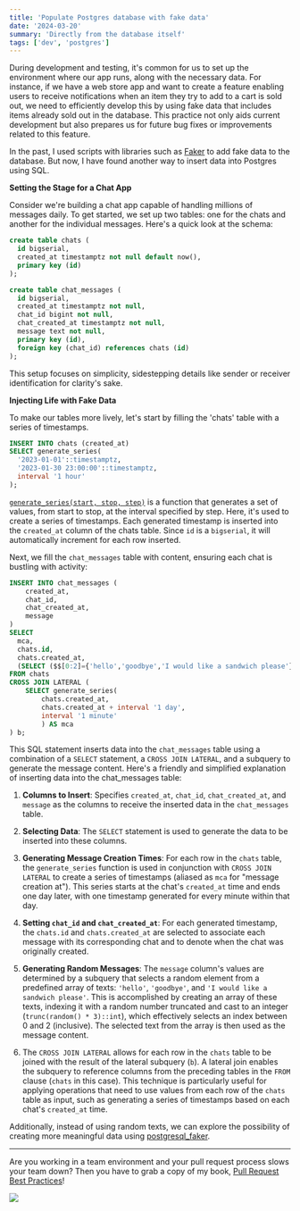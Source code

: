```yaml
---
title: 'Populate Postgres database with fake data'
date: '2024-03-20'
summary: 'Directly from the database itself'
tags: ['dev', 'postgres']
---
```


During development and testing, it's common for us to set up the environment where our app runs, along with the necessary data. For instance, if we have a web store app and want to create a feature enabling users to receive notifications when an item they try to add to a cart is sold out, we need to efficiently develop this by using fake data that includes items already sold out in the database. This practice not only aids current development but also prepares us for future bug fixes or improvements related to this feature.

In the past, I used scripts with libraries such as [Faker](https://fakerjs.dev) to add fake data to the database. But now, I have found another way to insert data into Postgres using SQL.

**Setting the Stage for a Chat App**

Consider we're building a chat app capable of handling millions of messages daily. To get started, we set up two tables: one for the chats and another for the individual messages. Here's a quick look at the schema:

```sql
create table chats (
  id bigserial,
  created_at timestamptz not null default now(),
  primary key (id)
);

create table chat_messages (
  id bigserial,
  created_at timestamptz not null,
  chat_id bigint not null,
  chat_created_at timestamptz not null,
  message text not null,
  primary key (id),
  foreign key (chat_id) references chats (id)
);
```

This setup focuses on simplicity, sidestepping details like sender or receiver identification for clarity's sake.

**Injecting Life with Fake Data**

To make our tables more lively, let's start by filling the 'chats' table with a series of timestamps.

```sql
INSERT INTO chats (created_at)
SELECT generate_series(
  '2023-01-01'::timestamptz,
  '2023-01-30 23:00:00'::timestamptz,
  interval '1 hour'
);
```

[`generate_series(start, stop, step)`](https://www.postgresql.org/docs/current/functions-srf.html) is a function that generates a set of values, from start to stop, at the interval specified by step. Here, it's used to create a series of timestamps. Each generated timestamp is inserted into the `created_at` column of the chats table. Since `id` is a `bigserial`, it will automatically increment for each row inserted.

Next, we fill the `chat_messages` table with content, ensuring each chat is bustling with activity:

```sql
INSERT INTO chat_messages (
	created_at,
	chat_id,
	chat_created_at,
	message
)
SELECT
  mca,
  chats.id,
  chats.created_at,
  (SELECT ($$[0:2]={'hello','goodbye','I would like a sandwich please'}$$::text[])[trunc(random() * 3)::int])
FROM chats
CROSS JOIN LATERAL (
    SELECT generate_series(
        chats.created_at,
        chats.created_at + interval '1 day',
        interval '1 minute'
		) AS mca
) b;
```

This SQL statement inserts data into the `chat_messages` table using a combination of a `SELECT` statement, a `CROSS JOIN LATERAL`, and a subquery to generate the message content. Here's a friendly and simplified explanation of inserting data into the chat_messages table:

1. **Columns to Insert**: Specifies `created_at`, `chat_id`, `chat_created_at`, and `message` as the columns to receive the inserted data in the `chat_messages` table.

2. **Selecting Data**: The `SELECT` statement is used to generate the data to be inserted into these columns.

3. **Generating Message Creation Times**: For each row in the `chats` table, the `generate_series` function is used in conjunction with `CROSS JOIN LATERAL` to create a series of timestamps (aliased as `mca` for "message creation at"). This series starts at the chat's `created_at` time and ends one day later, with one timestamp generated for every minute within that day.

4. **Setting `chat_id` and `chat_created_at`**: For each generated timestamp, the `chats.id` and `chats.created_at` are selected to associate each message with its corresponding chat and to denote when the chat was originally created.

5. **Generating Random Messages**: The `message` column's values are determined by a subquery that selects a random element from a predefined array of texts: `'hello'`, `'goodbye'`, and `'I would like a sandwich please'`. This is accomplished by creating an array of these texts, indexing it with a random number truncated and cast to an integer (`trunc(random() * 3)::int`), which effectively selects an index between 0 and 2 (inclusive). The selected text from the array is then used as the message content.

6. The `CROSS JOIN LATERAL` allows for each row in the `chats` table to be joined with the result of the lateral subquery (`b`). A lateral join enables the subquery to reference columns from the preceding tables in the `FROM` clause (`chats` in this case). This technique is particularly useful for applying operations that need to use values from each row of the `chats` table as input, such as generating a series of timestamps based on each chat's `created_at` time.

Additionally, instead of using random texts, we can explore the possibility of creating more meaningful data using [postgresql_faker](https://gitlab.com/dalibo/postgresql_faker).

---

Are you working in a team environment and your pull request process slows your team down? Then you have to grab a copy of my book, [Pull Request Best Practices](https://pr.nico.fyi)!

![](/static/images/articles/pull-request-best-practices.png)
